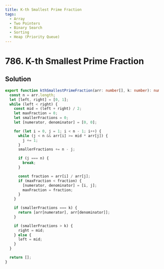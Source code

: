 ```yaml
---
title: K-th Smallest Prime Fraction
tags:
  - Array
  - Two Pointers
  - Binary Search
  - Sorting
  - Heap (Priority Queue)
---
```


# 786. K-th Smallest Prime Fraction

<Badges>
  <LevelBadge level="medium" />
  <TopicBadge name="Array" slug="array" />
  <TopicBadge name="Two Pointers" slug="two-pointers" />
  <TopicBadge name="Binary Search" slug="binary-search" />
  <TopicBadge name="Sorting" slug="sorting" />
  <TopicBadge name="Heap (Priority Queue)" slug="heap-priority-queue" />
</Badges>

## Solution

```typescript filename="solution.ts" copy
export function kthSmallestPrimeFraction(arr: number[], k: number): number[] {
  const n = arr.length;
  let [left, right] = [0, 1];
  while (left < right) {
    const mid = (left + right) / 2;
    let maxFraction = 0;
    let smallerFractions = 0;
    let [numerator, denominator] = [0, 0];

    for (let i = 0, j = 1; i < n - 1; i++) {
      while (j < n && arr[i] >= mid * arr[j]) {
        j += 1;
      }
      smallerFractions += n - j;

      if (j === n) {
        break;
      }

      const fraction = arr[i] / arr[j];
      if (maxFraction < fraction) {
        [numerator, denominator] = [i, j];
        maxFraction = fraction;
      }
    }

    if (smallerFractions === k) {
      return [arr[numerator], arr[denominator]];
    }

    if (smallerFractions > k) {
      right = mid;
    } else {
      left = mid;
    }
  }

  return [];
}
```

<ProblemLink
  codingSite="leetcode"
  href="https://leetcode.com/problems/k-th-smallest-prime-fraction"
  title="K-th Smallest Prime Fraction"
/>
